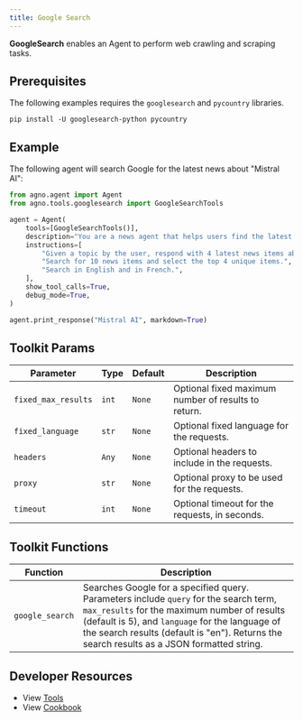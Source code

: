 ```yaml
---
title: Google Search
---
```


**GoogleSearch** enables an Agent to perform web crawling and scraping tasks.

## Prerequisites

The following examples requires the `googlesearch` and `pycountry` libraries.

```shell
pip install -U googlesearch-python pycountry
```

## Example

The following agent will search Google for the latest news about "Mistral AI":

```python cookbook/tools/googlesearch_tools.py
from agno.agent import Agent
from agno.tools.googlesearch import GoogleSearchTools

agent = Agent(
    tools=[GoogleSearchTools()],
    description="You are a news agent that helps users find the latest news.",
    instructions=[
        "Given a topic by the user, respond with 4 latest news items about that topic.",
        "Search for 10 news items and select the top 4 unique items.",
        "Search in English and in French.",
    ],
    show_tool_calls=True,
    debug_mode=True,
)

agent.print_response("Mistral AI", markdown=True)
```

## Toolkit Params

| Parameter           | Type  | Default | Description                                         |
| ------------------- | ----- | ------- | --------------------------------------------------- |
| `fixed_max_results` | `int` | `None`  | Optional fixed maximum number of results to return. |
| `fixed_language`    | `str` | `None`  | Optional fixed language for the requests.           |
| `headers`           | `Any` | `None`  | Optional headers to include in the requests.        |
| `proxy`             | `str` | `None`  | Optional proxy to be used for the requests.         |
| `timeout`           | `int` | `None`  | Optional timeout for the requests, in seconds.      |

## Toolkit Functions

| Function        | Description                                                                                                                                                                                                                                                                            |
| --------------- | -------------------------------------------------------------------------------------------------------------------------------------------------------------------------------------------------------------------------------------------------------------------------------------- |
| `google_search` | Searches Google for a specified query. Parameters include `query` for the search term, `max_results` for the maximum number of results (default is 5), and `language` for the language of the search results (default is "en"). Returns the search results as a JSON formatted string. |

## Developer Resources

- View [Tools](https://github.com/agno-agi/agno/blob/main/libs/agno/agno/tools/googlesearch.py)
- View [Cookbook](https://github.com/agno-agi/agno/blob/main/cookbook/tools/googlesearch_tools.py)
